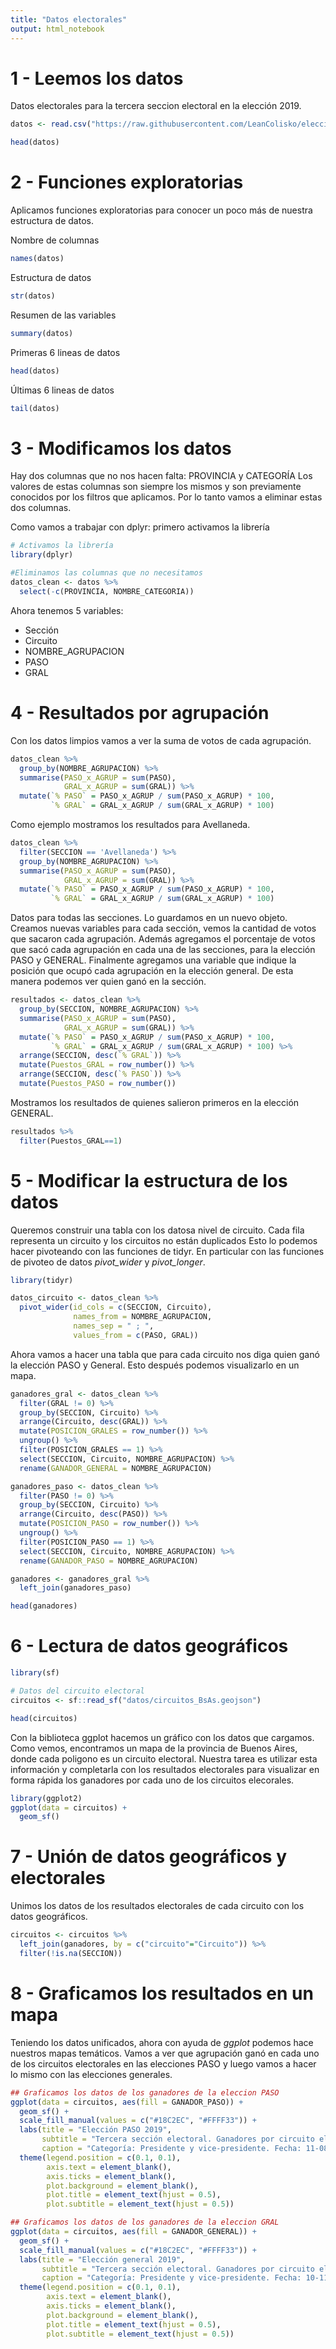 ```yaml
---
title: "Datos electorales"
output: html_notebook
---
```


# 1 - Leemos los datos

Datos electorales para la tercera seccion electoral en la elección 2019.


```r
datos <- read.csv("https://raw.githubusercontent.com/LeanColisko/elecciones_2019/main/datos/elecciones_2019_datos_tercera_seccion.csv", fileEncoding = "UTF-8")

head(datos)
```



# 2 - Funciones exploratorias

Aplicamos funciones exploratorias para conocer un poco más de nuestra estructura de datos.

Nombre de columnas
```r
names(datos)
```

Estructura de datos
```r
str(datos)
```
Resumen de las variables
```r
summary(datos)
```

Primeras 6 lineas de datos

```r
head(datos)
```

Últimas 6 lineas de datos

```r
tail(datos)
```


# 3 - Modificamos los datos

Hay dos columnas que no nos hacen falta: PROVINCIA y CATEGORÍA
Los valores de estas columnas son siempre los mismos y son previamente conocidos por los filtros que aplicamos. Por lo tanto vamos a eliminar estas dos columnas.

Como vamos a trabajar con dplyr: primero activamos la librería

```r
# Activamos la librería
library(dplyr)

#Eliminamos las columnas que no necesitamos
datos_clean <- datos %>% 
  select(-c(PROVINCIA, NOMBRE_CATEGORIA))
```

Ahora tenemos 5 variables:

- Sección
- Circuito
- NOMBRE_AGRUPACION
- PASO
- GRAL


# 4 - Resultados por agrupación

Con los datos limpios vamos a ver la suma de votos de cada agrupación.

```r
datos_clean %>% 
  group_by(NOMBRE_AGRUPACION) %>% 
  summarise(PASO_x_AGRUP = sum(PASO),
            GRAL_x_AGRUP = sum(GRAL)) %>% 
  mutate(`% PASO` = PASO_x_AGRUP / sum(PASO_x_AGRUP) * 100,
         `% GRAL` = GRAL_x_AGRUP / sum(GRAL_x_AGRUP) * 100)
```

Como ejemplo mostramos los resultados para Avellaneda.

```r
datos_clean %>% 
  filter(SECCION == 'Avellaneda') %>% 
  group_by(NOMBRE_AGRUPACION) %>% 
  summarise(PASO_x_AGRUP = sum(PASO),
            GRAL_x_AGRUP = sum(GRAL)) %>% 
  mutate(`% PASO` = PASO_x_AGRUP / sum(PASO_x_AGRUP) * 100,
         `% GRAL` = GRAL_x_AGRUP / sum(GRAL_x_AGRUP) * 100)
```


Datos para todas las secciones. Lo guardamos en un nuevo objeto. Creamos nuevas variables para cada sección, vemos la cantidad de votos que sacaron cada agrupación. Además agregamos el porcentaje de votos que sacó cada agrupación en cada una de las secciones, para la elección PASO y GENERAL.
Finalmente agregamos una variable que indique la posición que ocupó cada agrupación en la elección general. De esta manera podemos ver quien ganó en la sección.

```r
resultados <- datos_clean %>% 
  group_by(SECCION, NOMBRE_AGRUPACION) %>% 
  summarise(PASO_x_AGRUP = sum(PASO),
            GRAL_x_AGRUP = sum(GRAL)) %>% 
  mutate(`% PASO` = PASO_x_AGRUP / sum(PASO_x_AGRUP) * 100,
         `% GRAL` = GRAL_x_AGRUP / sum(GRAL_x_AGRUP) * 100) %>% 
  arrange(SECCION, desc(`% GRAL`)) %>% 
  mutate(Puestos_GRAL = row_number()) %>% 
  arrange(SECCION, desc(`% PASO`)) %>% 
  mutate(Puestos_PASO = row_number())
```


Mostramos los resultados de quienes salieron primeros en la elección GENERAL. 

```r
resultados %>%
  filter(Puestos_GRAL==1)
```


# 5 - Modificar la estructura de los datos

Queremos construir una tabla con los datosa nivel de circuito. Cada fila representa un circuito y los circuitos no están duplicados
Esto lo podemos hacer pivoteando con las funciones de tidyr. En particular con las funciones de pivoteo de datos *pivot_wider* y *pivot_longer*.

```r
library(tidyr)

datos_circuito <- datos_clean %>% 
  pivot_wider(id_cols = c(SECCION, Circuito), 
              names_from = NOMBRE_AGRUPACION,
              names_sep = " ; ",
              values_from = c(PASO, GRAL))
```


Ahora vamos a hacer una tabla que para cada circuito nos diga quien ganó la elección PASO y General. Esto después podemos visualizarlo en un mapa.

```r
ganadores_gral <- datos_clean %>% 
  filter(GRAL != 0) %>% 
  group_by(SECCION, Circuito) %>% 
  arrange(Circuito, desc(GRAL)) %>% 
  mutate(POSICION_GRALES = row_number()) %>%
  ungroup() %>% 
  filter(POSICION_GRALES == 1) %>% 
  select(SECCION, Circuito, NOMBRE_AGRUPACION) %>% 
  rename(GANADOR_GENERAL = NOMBRE_AGRUPACION)

ganadores_paso <- datos_clean %>% 
  filter(PASO != 0) %>% 
  group_by(SECCION, Circuito) %>% 
  arrange(Circuito, desc(PASO)) %>% 
  mutate(POSICION_PASO = row_number()) %>%
  ungroup() %>% 
  filter(POSICION_PASO == 1) %>% 
  select(SECCION, Circuito, NOMBRE_AGRUPACION) %>% 
  rename(GANADOR_PASO = NOMBRE_AGRUPACION)

ganadores <- ganadores_gral %>% 
  left_join(ganadores_paso)

head(ganadores)
```


# 6 - Lectura de datos geográficos


```r
library(sf)

# Datos del circuito electoral
circuitos <- sf::read_sf("datos/circuitos_BsAs.geojson")

head(circuitos)
```

Con la biblioteca ggplot hacemos un gráfico con los datos que cargamos. Como vemos, encontramos un mapa de la provincia de Buenos Aires, donde cada poligono es un circuito electoral. Nuestra tarea es utilizar esta información y completarla con los resultados electorales para visualizar en forma rápida los ganadores por cada uno de los circuitos elecorales.

```r
library(ggplot2)
ggplot(data = circuitos) +
  geom_sf()
```

# 7 - Unión de datos geográficos y electorales

Unimos los datos de los resultados electorales de cada circuito con los datos geográficos.
```r
circuitos <- circuitos %>% 
  left_join(ganadores, by = c("circuito"="Circuito")) %>% 
  filter(!is.na(SECCION))
```




# 8 - Graficamos los resultados en un mapa


Teniendo los datos unificados, ahora con ayuda de *ggplot* podemos hace nuestros mapas temáticos. Vamos a ver que agrupación ganó en cada uno de los circuitos electorales en las elecciones PASO y luego vamos a hacer lo mismo con las elecciones generales. 

```r
## Graficamos los datos de los ganadores de la eleccion PASO
ggplot(data = circuitos, aes(fill = GANADOR_PASO)) +
  geom_sf() +
  scale_fill_manual(values = c("#18C2EC", "#FFFF33")) +
  labs(title = "Elección PASO 2019", 
       subtitle = "Tercera sección electoral. Ganadores por circuito electoral.",
       caption = "Categoría: Presidente y vice-presidente. Fecha: 11-08-2019") +
  theme(legend.position = c(0.1, 0.1), 
        axis.text = element_blank(), 
        axis.ticks = element_blank(), 
        plot.background = element_blank(),
        plot.title = element_text(hjust = 0.5), 
        plot.subtitle = element_text(hjust = 0.5))
```


```r
## Graficamos los datos de los ganadores de la eleccion GRAL
ggplot(data = circuitos, aes(fill = GANADOR_GENERAL)) +
  geom_sf() +
  scale_fill_manual(values = c("#18C2EC", "#FFFF33")) +
  labs(title = "Elección general 2019", 
       subtitle = "Tercera sección electoral. Ganadores por circuito electoral.",
       caption = "Categoría: Presidente y vice-presidente. Fecha: 10-11-2019") +
  theme(legend.position = c(0.1, 0.1), 
        axis.text = element_blank(), 
        axis.ticks = element_blank(), 
        plot.background = element_blank(),
        plot.title = element_text(hjust = 0.5), 
        plot.subtitle = element_text(hjust = 0.5))
```